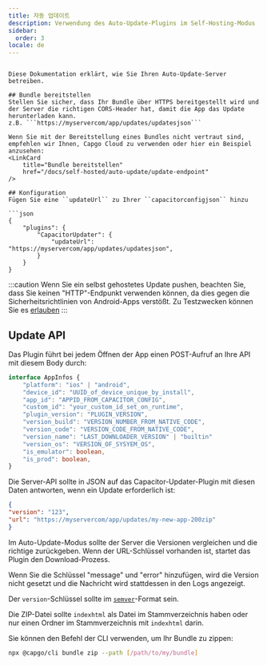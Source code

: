 ```yaml
---
title: 자동 업데이트
description: Verwendung des Auto-Update-Plugins im Self-Hosting-Modus
sidebar:
  order: 3
locale: de
---
```


```import { LinkCard, CardGrid } from '@astrojs/starlight/components';

Diese Dokumentation erklärt, wie Sie Ihren Auto-Update-Server betreiben.

## Bundle bereitstellen
Stellen Sie sicher, dass Ihr Bundle über HTTPS bereitgestellt wird und der Server die richtigen CORS-Header hat, damit die App das Update herunterladen kann.
z.B. ```https://myservercom/app/updates/updatesjson```

Wenn Sie mit der Bereitstellung eines Bundles nicht vertraut sind, empfehlen wir Ihnen, Capgo Cloud zu verwenden oder hier ein Beispiel anzusehen:
<LinkCard
	title="Bundle bereitstellen"
	href="/docs/self-hosted/auto-update/update-endpoint"
/>

## Konfiguration
Fügen Sie eine ``updateUrl`` zu Ihrer ``capacitorconfigjson`` hinzu

```json
{
	"plugins": {
		"CapacitorUpdater": {
			"updateUrl": "https://myservercom/app/updates/updatesjson",
		}
	}
}
```
:::caution
Wenn Sie ein selbst gehostetes Update pushen, beachten Sie, dass Sie keinen "HTTP"-Endpunkt verwenden können, da dies gegen die Sicherheitsrichtlinien von Android-Apps verstößt. Zu Testzwecken können Sie es [erlauben](https://stackoverflowcom/questions/45940861/android-8-cleartext-http-traffic-not-permitted)
:::

## Update API

Das Plugin führt bei jedem Öffnen der App einen POST-Aufruf an Ihre API mit diesem Body durch:

```typescript
interface AppInfos {
    "platform": "ios" | "android",
    "device_id": "UUID_of_device_unique_by_install",
    "app_id": "APPID_FROM_CAPACITOR_CONFIG",
    "custom_id": "your_custom_id_set_on_runtime",
    "plugin_version": "PLUGIN_VERSION",
    "version_build": "VERSION_NUMBER_FROM_NATIVE_CODE",
    "version_code": "VERSION_CODE_FROM_NATIVE_CODE",
    "version_name": "LAST_DOWNLOADER_VERSION" | "builtin"
    "version_os": "VERSION_OF_SYSYEM_OS",
    "is_emulator": boolean,
    "is_prod": boolean,
}
```

Die Server-API sollte in JSON auf das Capacitor-Updater-Plugin mit diesen Daten antworten, wenn ein Update erforderlich ist:

```json
{
"version": "123",
"url": "https://myservercom/app/updates/my-new-app-200zip"
}
```

Im Auto-Update-Modus sollte der Server die Versionen vergleichen und die richtige zurückgeben. Wenn der URL-Schlüssel vorhanden ist, startet das Plugin den Download-Prozess.

Wenn Sie die Schlüssel "message" und "error" hinzufügen, wird die Version nicht gesetzt und die Nachricht wird stattdessen in den Logs angezeigt.

Der `version`-Schlüssel sollte im [`semver`](https://semverorg/)-Format sein.

Die ZIP-Datei sollte `indexhtml` als Datei im Stammverzeichnis haben oder nur einen Ordner im Stammverzeichnis mit `indexhtml` darin.

Sie können den Befehl der CLI verwenden, um Ihr Bundle zu zippen:

```bash title="Erstellen Sie ein Bundle mit Ihren Dateien zur Bereitstellung von Ihrem Server"
npx @capgo/cli bundle zip --path [/path/to/my/bundle]
```
